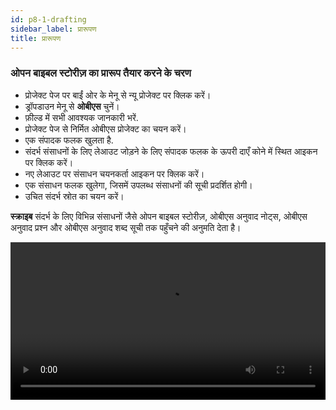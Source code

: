 ```yaml
---
id: p8-1-drafting
sidebar_label: प्रारूपण
title: प्रारूपण
---
```


### ओपन बाइबल स्टोरीज़ का प्रारूप तैयार करने के चरण ###

- प्रोजेक्ट पेज पर बाईं ओर के मेनू से न्यू प्रोजेक्ट पर क्लिक करें।
- ड्रॉपडाउन मेनू से **ओबीएस** चुनें।
- फ़ील्ड में सभी आवश्यक जानकारी भरें.
- प्रोजेक्ट पेज से निर्मित ओबीएस प्रोजेक्ट का चयन करें।
- एक संपादक फलक खुलता है.
- संदर्भ संसाधनों के लिए लेआउट जोड़ने के लिए संपादक फलक के ऊपरी दाएँ कोने में स्थित आइकन पर क्लिक करें।
- नए लेआउट पर संसाधन चयनकर्ता आइकन पर क्लिक करें।
- एक संसाधन फलक खुलेगा, जिसमें उपलब्ध संसाधनों की सूची प्रदर्शित होगी।
- उचित संदर्भ स्रोत का चयन करें।

**स्क्राइब** संदर्भ के लिए विभिन्न संसाधनों जैसे ओपन बाइबल स्टोरीज़, ओबीएस अनुवाद नोट्स, ओबीएस अनुवाद प्रश्न और ओबीएस अनुवाद शब्द सूची तक पहुँचने की अनुमति देता है।

<video controls src="/assets/obsdraft.mov" width="100%" type="video/mp4"/>


### संदर्भ के लिए संसाधन डाउनलोड करने के चरण ###

**ओपन बाइबल स्टोरीज़**

- संसाधन फलक पर, ऊपर दाईं ओर संसाधन चयनकर्ता पर क्लिक करें या **एक मॉड्यूल लोड करें**।
- डिफ़ॉल्ट रूप से ओपन बाइबल स्टोरीज़ का चयन किया जाएगा।
- दाएँ फलक पर, संसाधन टैब चुनें।
- भाषा चयन खोज बार में वांछित भाषा दर्ज करें और **फ़िल्टर सहेजें** बटन पर क्लिक करें।
- चयनित भाषा संसाधन नीचे दिखाई देगा।
- चयनित संसाधन के दाईं ओर स्थित डाउनलोड बटन पर क्लिक करें।
- सफल डाउनलोड के बाद, एक संदेश दिखाई देगा, जो संसाधन के सफल डाउनलोड की पुष्टि करेगा।
- डाउनलोड की गई बाइबल कहानी अब **OBS** टैब में दिखाई देगी।
- ओबीएस अनुभाग पर क्लिक करके संसाधन का चयन करें।

चयनित संसाधन को लेआउट में प्रदर्शित किया जाएगा, जिससे उपयोगकर्ता उसे आवश्यकतानुसार संदर्भित कर सकें।
### स्थानीय डिवाइस से संसाधन अपलोड करने के चरण ###

- स्थानीय डिवाइस से संसाधन आयात करने के लिए **संग्रह** टैब पर क्लिक करें।
- **फ़ोल्डर चुनें** पर क्लिक करें।
- अपलोड करने के लिए स्थानीय ड्राइव से फ़ाइल का चयन करें।
- **अपलोड** पर क्लिक करें।
- अपलोड की गई फ़ाइल ओबीएस टैब में दिखाई देगी।

### ओबीएस अनुवाद नोट्स, ओबीएस अनुवाद प्रश्न और ओबीएस अनुवाद शब्दों के लिए संदर्भ संसाधन डाउनलोड करने के लिए ###

- आवश्यक संदर्भ संसाधन का चयन करें।
- दाएँ फलक में संदर्भ संसाधनों की एक सूची दिखाई देगी।
- संसाधन पर होवर करके संसाधन का चयन करें।
- **डाउनलोड** आइकन पर क्लिक करें।<img src="/assets/donldicc.png" width="20px" alt=""/>
- संसाधन को सफलतापूर्वक डाउनलोड करने के बाद, "संसाधन डाउनलोड समाप्त" लेबल वाला एक अधिसूचना संदेश स्क्रीन के नीचे बाईं ओर दिखाई देगा।
- डाउनलोड किया गया संसाधन डाउनलोड अनुभाग में सूची के शीर्ष पर दिखाई देता है।